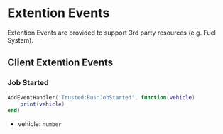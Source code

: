 # Extention Events

Extention Events are provided to support 3rd party resources (e.g. Fuel System). 

## Client Extention Events

### Job Started

```lua copy
AddEventHandler('Trusted:Bus:JobStarted', function(vehicle)
    print(vehicle)
end)
```

- vehicle: `number`